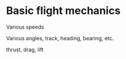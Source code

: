 # Basic flight mechanics

Various speeds

Various angles, track, heading, bearing, etc.

thrust, drag, lift

